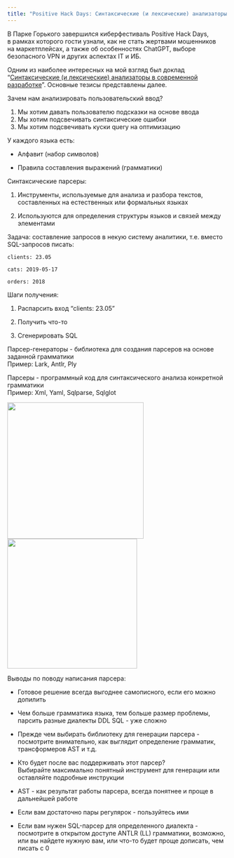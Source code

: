 ```yaml
---
title: "Positive Hack Days: Синтаксические (и лексические) анализаторы в современной разработке"
---
```


В Парке Горького завершился киберфестиваль Positive Hack Days, в рамках которого гости узнали, как не стать жертвами мошенников на маркетплейсах, а также об особенностях ChatGPT, выборе безопасного VPN и других аспектах IT и ИБ.

Одним из наиболее интересных на мой взгляд был доклад "[Синтаксические (и лексические) анализаторы в современной разработке](https://phdays.com/broadcast/?tag=python-moscow&talk=254)". Основные тезисы представлены далее.

Зачем нам анализировать пользовательский ввод?

1.  Мы хотим давать пользователю подсказки на основе ввода
2.  Мы хотим подсвечивать синтаксические ошибки
3.  Мы хотим подсвечивать куски query на оптимизацию

У каждого языка есть:

-   Алфавит (набор символов)

-   Правила составления выражений (грамматики)

Синтаксические парсеры:

1.  Инструменты, используемые для анализа и разбора текстов, составленных на естественных или формальных языках

2.  Используются для определения структуры языков и связей между элементами

Задача: составление запросов в некую систему аналитики, т.е. вместо SQL-запросов писать:

`clients: 23.05`

`cats: 2019-05-17`

`orders: 2018`

Шаги получения:

1.  Распарсить вход "clients: 23.05"

2.  Получить что-то

3.  Сгенерировать SQL

Парсер-генераторы - библиотека для создания парсеров на основе заданной грамматики\
Пример: Lark, Antlr, Ply

Парсеры - программный код для синтаксического анализа конкретной грамматики\
Пример: Xml, Yaml, Sqlparse, Sqlglot

![](2.jpg){width="311"} ![](1.jpg){width="296"}

Выводы по поводу написания парсера:

-   Готовое решение всегда выгоднее самописного, если его можно допилить

-   Чем больше грамматика языка, тем больше размер проблемы, парсить разные диалекты DDL SQL - уже сложно

-   Прежде чем выбирать библиотеку для генерации парсера - посмотрите внимательно, как выглядит определение грамматик, трансформеров AST и т.д.

-   Кто будет после вас поддерживать этот парсер?\
    Выбирайте максимально понятный инструмент для генерации или оставляйте подробные инструкции

-   AST - как результат работы парсера, всегда понятнее и проще в дальнейшей работе

-   Если вам достаточно пары регулярок - пользуйтесь ими

-   Если вам нужен SQL-парсер для определенного диалекта - посмотрите в открытом доступе ANTLR (LL) грамматики, возможно, или вы найдете нужную вам, или что-то будет проще дописать, чем писать с 0\
    \
